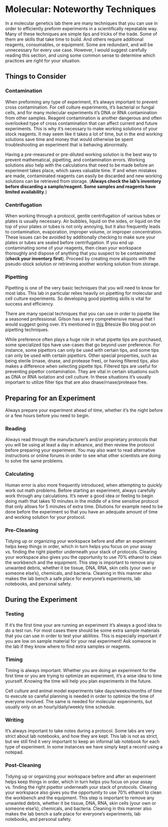 # Molecular: Noteworthy Techniques {#noteworthy_techniques} 

In a molecular genetics lab there are many techniques that you can use in order to efficiently preform experiments in a scientifically repeatable way.  Many of these techniques are simple tips and tricks of the trade.  Some of them are skills that take time to build.  And others require additional reagents, consumables, or equipment.  Some are redundant, and will be unnecessary for every use case.  However, I would suggest carefully reading this section, and using some common sense to determine which practices are right for your situation.

## Things to Consider

### Contamination {#contamination}

When preforming any type of experiment, it's always important to prevent cross contamination.  For cell culture experiments, it's bacterial or fungal cells, and for many molecular experiments it's DNA or RNA contamination from other samples.  Reagent contamination is another dangerous and often overlooked type of cross contamination that can affect current and future experiments.  This is why it's necessary to make working solutions of your stock reagents.  It may seem like it takes a lot of time, but in the end working solutions save time and money that would otherwise be spent troubleshooting an experiment that is behaving abnormally.

Having a pre-measured or pre-diluted working solution is the best way to prevent mathematical, pipetting, and contamination errors.  Working solutions also help with the calculations that need to be made before an experiment takes place, which saves valuable time.  If and when mistakes are made, contaminated reagents can easily be discarded and new working solutions can be retrieved from storage.  (**Always check the lab's inventory before discarding a sample/reagent.  Some samples and reagents have limited availability**.)

### Centrifugation {#spinning_down}

When working through a protocol, gentle centrifugation of various tubes or plates is usually necessary.  Air bubbles, liquid on the sides, or liquid on the top of your plates or tubes is not only annoying, but it also frequently leads to contamination, evaporation, improper volume, or improper concentration.  These issues can be avoided by additionally checking to make sure your plates or tubes are sealed before centrifugation.  If you end up contaminating some of your reagents, then clean your workspace thoroughly and dispose of anything that you suspect to be contaminated (**check your inventory first**).  Proceed by creating more aliquots with the pseudo-stock solution or retrieving another working solution from storage.

### Pipetting

Pipetting is one of the very basic techniques that you will need to know for most labs.  This lab in particular relies heavily on pipetting for molecular and cell culture experiments.  So developing good pipetting skills is vital for success and efficiency.

There are many special techniques that you can use in order to pipette like a seasoned professional.  Gilson has a very comprehensive manual that I would suggest going over.  It's mentioned in [this](https://bitesizebio.com/344/17-ways-to-stop-pipetting-errors-ruining-your-experiments/) Bitesize Bio blog post on pipetting techniques.

While preference often plays a huge role in what pipette tips are purchased, some specialized tips have use-cases that go beyond user preference.  For instance, some pipettors can only be used with certain tips, and some tips can only be used with certain pipettors.  Other special properties, such as being sterile (rnase, dnase, and protease free), or having filtered tips, also makes a difference when selecting pipette tips.  Filtered tips are useful for preventing pipettor contamination.  They are vital in certain situations such as DNA or RNA isolation and cell culture.  In these situations it's usually important to utilize filter tips that are also dnase/rnase/protease free.

## Preparing for an Experiment

Always prepare your experiment ahead of time, whether it's the night before or a few hours before you need to begin.

### Reading

Always read through the manufacturer's and/or proprietary protocols that you will be using at least a day in advance, and then review the protocol before preparing your experiment.  You may also want to read alternative instructions or online forums in order to see what other scientists are doing to solve the same problems.

### Calculating

Human error is also more frequently introduced, when attempting to *quickly* work out math problems.  Before starting an experiment, always carefully work through any calculations.  It's never a good idea or feeling to begin doing math that takes 10 minutes in the middle of a time sensitive protocol that only allows for 5 minutes of extra time.  Dilutions for example need to be done before the experiment so that you have an adequate amount of time and working solution for your protocol.

### Pre-Cleaning

Tidying up or organizing your workspace before and after an experiment helps keep things in order, which in turn helps you focus on your assay vs. finding the right pipettor underneath your stack of protocols.  Clearing your workspace also gives you the opportunity to use 70% ethanol to clean the workbench and the equipment.  This step is important to remove any unwanted debris, whether it be tissue, DNA, RNA, skin cells (your own or someone else's), chemicals, and bacteria.  Cleaning in this manner also makes the lab bench a safe place for everyone's experiments, lab notebooks, and personal safety.

## During the Experiment

### Testing

If it's the first time your are running an experiment it's always a good idea to do a test run.  For most cases there should be some extra sample materials that you can use in order to test your abilities.  This is especially important if you are low on sample material for your real experiment!  Ask someone in the lab if they know where to find extra samples or reagents.

### Timing

Timing is always important.  Whether you are doing an experiment for the first time or you are trying to optimize an experiment, it's a wise idea to time yourself.  Knowing the time will help you plan experiments in the future.

Cell culture and animal model experiments take days/weeks/months of time to execute so careful planning is needed in order to optimize the time of everyone involved.  The same is needed for molecular experiments, but usually only on an hourly/daily/weekly time schedule.

### Writing

It's always important to take notes during a protocol.  Some labs are very strict about lab notebooks, and how they are kept.  This lab is not as strict, but we still find it very important to keep an informal lab notebook for each type of experiment.  In some instances we have simply kept a record using a notepad.

### Post-Cleaning

Tidying up or organizing your workspace before and after an experiment helps keep things in order, which in turn helps you focus on your assay vs. finding the right pipettor underneath your stack of protocols.  Clearing your workspace also gives you the opportunity to use 70% ethanol to clean the workbench and the equipment.  This step is important to remove any unwanted debris, whether it be tissue, DNA, RNA, skin cells (your own or someone else's), chemicals, and bacteria.  Cleaning in this manner also makes the lab bench a safe place for everyone's experiments, lab notebooks, and personal safety.

